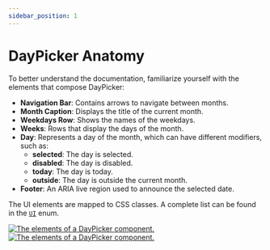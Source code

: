 ```yaml
---
sidebar_position: 1
---
```


# DayPicker Anatomy

To better understand the documentation, familiarize yourself with the elements that compose DayPicker:

- **Navigation Bar**: Contains arrows to navigate between months.
- **Month Caption**: Displays the title of the current month.
- **Weekdays Row**: Shows the names of the weekdays.
- **Weeks**: Rows that display the days of the month.
- **Day**: Represents a day of the month, which can have different modifiers, such as:
  - **selected**: The day is selected.
  - **disabled**: The day is disabled.
  - **today**: The day is today.
  - **outside**: The day is outside the current month.
- **Footer**: An ARIA live region used to announce the selected date.

The UI elements are mapped to CSS classes. A complete list can be found in the [`UI`](../api/enumerations/UI.md) enum.

<BrowserWindow shadow={false}>
  <div style={{ overflow: "auto" }}>
    <a href="/img/anatomy-light.png">
      <img
        style={{
          maxWidth: 600,
          width: "100%",
          margin: "2em auto",
          display: "block"
        }}
        alt="The elements of a DayPicker component."
        src="/img/anatomy-light.png#gh-light-mode-only"
      />
    </a>
    <a href="/img/anatomy-dark.png">
      <img
        style={{
          maxWidth: 600,
          width: "100%",
          margin: "2em auto",
          display: "block"
        }}
        alt="The elements of a DayPicker component."
        src="/img/anatomy-dark.png#gh-dark-mode-only"
      />
    </a>
  </div>
</BrowserWindow>
